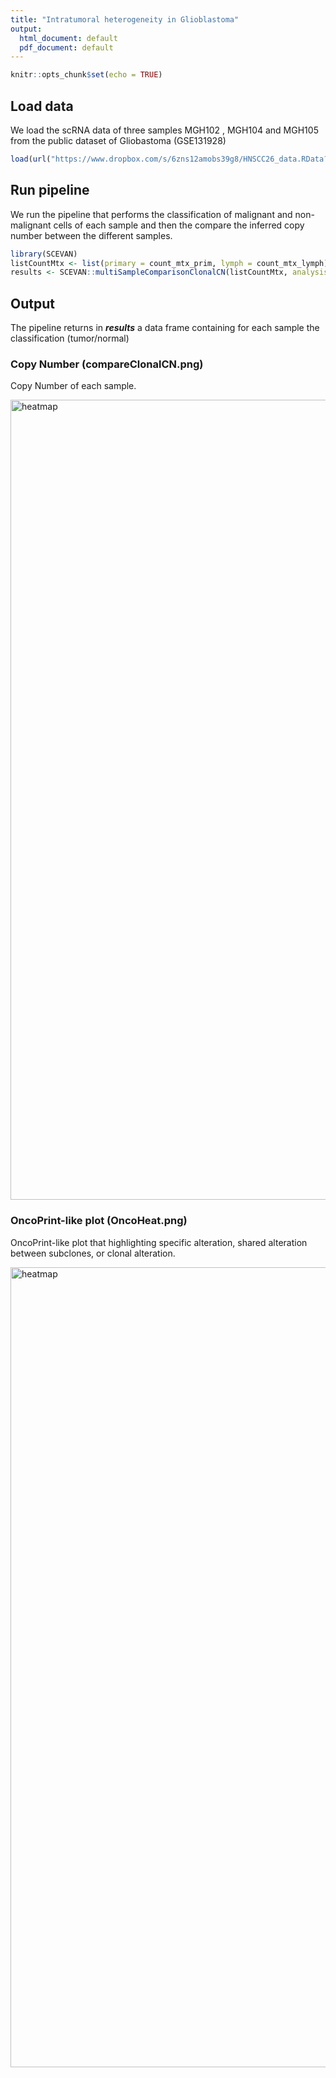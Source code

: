 ```yaml
---
title: "Intratumoral heterogeneity in Glioblastoma"
output:
  html_document: default
  pdf_document: default
---
```


```r
knitr::opts_chunk$set(echo = TRUE)
```

##  Load data

We load the scRNA data of three samples MGH102 , MGH104 and MGH105 from the public dataset of Gliobastoma (GSE131928)

```r
load(url("https://www.dropbox.com/s/6zns12amobs39g8/HNSCC26_data.RData?raw=1"))
```

## Run pipeline   

We run the pipeline that performs the classification of malignant and non-malignant cells of each sample and then the compare the inferred copy number between the different samples.

```r

library(SCEVAN)
listCountMtx <- list(primary = count_mtx_prim, lymph = count_mtx_lymph)
results <- SCEVAN::multiSampleComparisonClonalCN(listCountMtx, analysisName = "HeadNeck", organism = "human" , par_cores = 20)

```

## Output

The pipeline returns in ***results*** a data frame containing for each sample the classification (tumor/normal)

### Copy Number (compareClonalCN.png)

Copy Number of each sample.

<img src="./output/HeadNeck_compareClonalCN.png" alt="heatmap" width="1280"/>

### OncoPrint-like plot (OncoHeat.png)

OncoPrint-like plot that highlighting specific alteration, shared alteration between subclones, or clonal alteration.

<img src="./output/HeadNeckOncoHeat2.png" alt="heatmap" width="1280"/>
